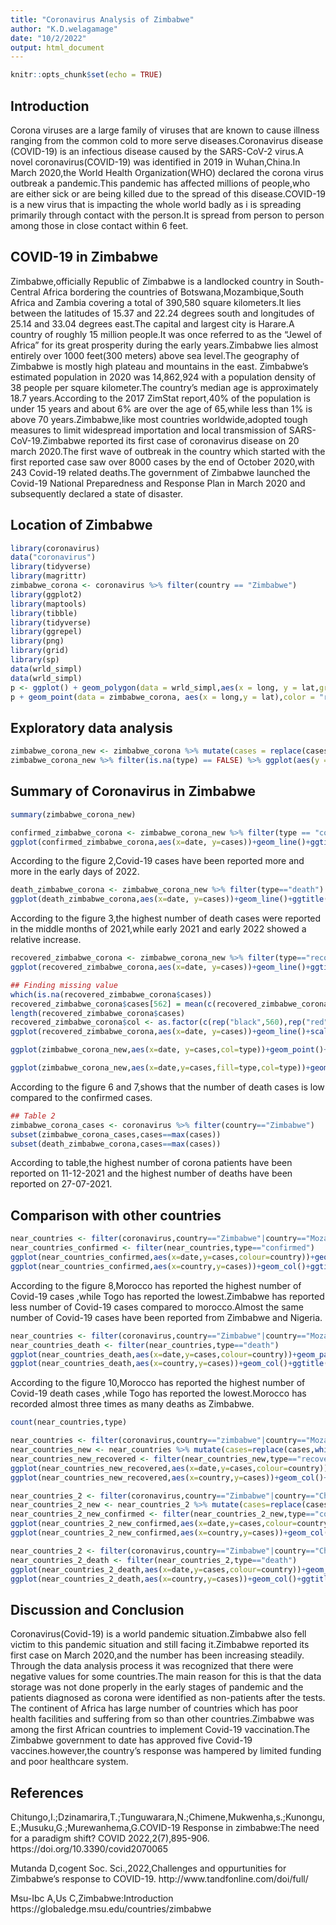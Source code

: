 ---
title: "Coronavirus Analysis of Zimbabwe"
author: "K.D.welagamage"
date: "10/2/2022"
output: html_document
---

```{r setup, include=FALSE}
knitr::opts_chunk$set(echo = TRUE)
```

## Introduction

Corona viruses are a large family of viruses that are known to cause illness ranging from the common cold to more serve diseases.Coronavirus disease (COVID-19) is an infectious disease caused by the SARS-CoV-2 virus.A novel coronavirus(COVID-19) was identified in 2019 in Wuhan,China.In March 2020,the World Health Organization(WHO) declared the corona virus outbreak a pandemic.This pandemic has affected millions of people,who are either sick or are being killed due to the spread of this disease.COVID-19 is a new virus that is impacting the whole world badly as i is spreading primarily through contact with the person.It is spread from person to person among those in close contact within 6 feet.

## COVID-19 in Zimbabwe
Zimbabwe,officially Republic of Zimbabwe is a landlocked country in South-Central Africa bordering the countries of Botswana,Mozambique,South Africa and Zambia covering a total of 390,580 square kilometers.It lies between the latitudes of 15.37 and 22.24 degrees south and longitudes of 25.14 and 33.04 degrees east.The capital and largest city is Harare.A country of roughly 15 million people.It was once referred to as the "Jewel of Africa" for its great prosperity during the early years.Zimbabwe lies almost entirely over 1000 feet(300 meters) above sea level.The geography of Zimbabwe is mostly high plateau and mountains in the east.
   Zimbabwe's estimated population in 2020 was 14,862,924 with a population density of 38 people per square kilometer.The country's median age is approximately 18.7 years.According to the 2017 ZimStat report,40% of the population is under 15 years and about 6% are over the age of 65,while less than 1% is above 70 years.Zimbabwe,like most countries worldwide,adopted tough measures to limit widespread importation and local transmission of SARS-CoV-19.Zimbabwe reported its first case of coronavirus disease on 20 march 2020.The first wave of outbreak in the country which started with the first reported case saw over 8000 cases by the end of October 2020,with 243 Covid-19 related deaths.The government of Zimbabwe launched the Covid-19 National Preparedness and Response Plan in March 2020 and subsequently declared a state of disaster.
   

## Location of Zimbabwe
```{r message=FALSE, warning=FALSE, echo=FALSE}
library(coronavirus)
data("coronavirus")
library(tidyverse)
library(magrittr)
zimbabwe_corona <- coronavirus %>% filter(country == "Zimbabwe")
library(ggplot2)
library(maptools)
library(tibble)
library(tidyverse)
library(ggrepel)
library(png)
library(grid)
library(sp)
data(wrld_simpl)
data(wrld_simpl)
p <- ggplot() + geom_polygon(data = wrld_simpl,aes(x = long, y = lat,group = group),fill = "gray",color = "white") + coord_cartesian(xlim = c(-180,180),ylim = c(-90,90)) + scale_x_continuous(breaks =  seq(-180,180,120)) + scale_y_continuous(breaks =  seq(-90,90,10))
p + geom_point(data = zimbabwe_corona, aes(x = long,y = lat),color = "red",size = 1)
```


## Exploratory data analysis

```{r message=FALSE, warning=FALSE, echo=FALSE}
zimbabwe_corona_new <- zimbabwe_corona %>% mutate(cases = replace(cases,which(cases<0),NA)) ## remove negative values
zimbabwe_corona_new %>% filter(is.na(type) == FALSE) %>% ggplot(aes(y = cases,x = type,fill = type))+geom_boxplot()+ggtitle("Figure 1: Boxplot of Zimbabwe Covid-19")
```

## Summary of Coronavirus in Zimbabwe
```{r message=FALSE, warning=FALSE, echo=FALSE}
summary(zimbabwe_corona_new)
```

```{r message=FALSE, warning=FALSE, echo=FALSE}
confirmed_zimbabwe_corona <- zimbabwe_corona_new %>% filter(type == "confirmed")
ggplot(confirmed_zimbabwe_corona,aes(x=date, y=cases))+geom_line()+ggtitle("Figure 2: Zimbabwe Covid-19 confirmed cases according to date")
```

According to the figure 2,Covid-19 cases have been reported more and more in the early days of 2022.

```{r message=FALSE, warning=FALSE, echo=FALSE}
death_zimbabwe_corona <- zimbabwe_corona_new %>% filter(type=="death")
ggplot(death_zimbabwe_corona,aes(x=date, y=cases))+geom_line()+ggtitle("Figure 3:Zimbabwe Covid-19 death cases according to date")
```

According to the figure 3,the highest number of death cases were reported in the middle months of 2021,while early 2021 and early 2022 showed a relative increase.  

```{r message=FALSE, warning=FALSE, echo=FALSE }
recovered_zimbabwe_corona <- zimbabwe_corona_new %>% filter(type=="recovery")
ggplot(recovered_zimbabwe_corona,aes(x=date, y=cases))+geom_line()+ggtitle("Figure 4:Zimbabwe Covid-19 recovered cases according to date")
```

```{r message=FALSE ,warning=FALSE, echo=FALSE}
## Finding missing value
which(is.na(recovered_zimbabwe_corona$cases))
recovered_zimbabwe_corona$cases[562] = mean(c(recovered_zimbabwe_corona$cases[561],recovered_zimbabwe_corona$cases[563]))
length(recovered_zimbabwe_corona$cases)
recovered_zimbabwe_corona$col <- as.factor(c(rep("black",560),rep("red",2),rep("black",884-562)))
ggplot(recovered_zimbabwe_corona,aes(x=date, y=cases))+geom_line()+scale_colour_identity()+ggtitle("Figure 5:Zimbabwe Covid-19 recovered cases according to date with missing value")
```

```{r message=FALSE, warning=FALSE, echo=FALSE}
ggplot(zimbabwe_corona_new,aes(x=date, y=cases,col=type))+geom_point()+ggtitle("Figure 6:Scatterplot of Zimbabwe Covid-19")
```

```{r message=FALSE ,warning=FALSE,echo=FALSE}
ggplot(zimbabwe_corona_new,aes(x=date,y=cases,fill=type,col=type))+geom_line()+geom_jitter(aes(col=type))+facet_wrap(~type,ncol=3)+coord_flip()+ggtitle("Figure 7:Jitter plot of Covid-19 in Zimbabwe")
```

According to the figure 6 and 7,shows that the number of death cases is low compared to the confirmed cases. 

```{r message=FALSE ,warning=FALSE,echo=FALSE}
## Table 2
zimbabwe_corona_cases <- coronavirus %>% filter(country=="Zimbabwe")
subset(zimbabwe_corona_cases,cases==max(cases))
subset(death_zimbabwe_corona,cases==max(cases))
```

According to table,the highest number of corona patients have been reported on 11-12-2021 and the highest number of deaths have been reported on 27-07-2021.

## Comparison with other countries

```{r message=FALSE, warning=FALSE, echo=FALSE}
near_countries <- filter(coronavirus,country=="Zimbabwe"|country=="Mozambic"|country=="Nigeria"|country=="Kenya"|country=="Ghana"|country=="Zambia"|country=="Namibia"|country=="Togo"|country=="Libya"|country=="Morocco")
near_countries_confirmed <- filter(near_countries,type=="confirmed")
ggplot(near_countries_confirmed,aes(x=date,y=cases,colour=country))+geom_line(size=1)+ggtitle("Figure 7:Plot of confirmed Covid-19 cases in Africa continent")
ggplot(near_countries_confirmed,aes(x=country,y=cases))+geom_col()+ggtitle("Figure 8:Bar plot of confirmed Covid-19 cases in Africa continent")
```

According to the figure 8,Morocco has reported the highest number of Covid-19 cases ,while Togo has reported the lowest.Zimbabwe has reported less number of Covid-19 cases compared to morocco.Almost the same number of Covid-19 cases have been reported from Zimbabwe and Nigeria.

```{r message=FALSE, warning=FALSE, echo=FALSE}
near_countries <- filter(coronavirus,country=="Zimbabwe"|country=="Mozambic"|country=="Nigeria"|country=="Kenya"|country=="Ghana"|country=="Zambia"|country=="Namibia"|country=="Togo"|country=="Libya"|country=="Morocco")
near_countries_death <- filter(near_countries,type=="death")
ggplot(near_countries_death,aes(x=date,y=cases,colour=country))+geom_path(size=1)+ggtitle("Figure 9:Plot of Covid-19 death cases in Africa continent")
ggplot(near_countries_death,aes(x=country,y=cases))+geom_col()+ggtitle("Figure 10:Covid-19 death cases in Africa continent")
```

According to the figure 10,Morocco has reported the highest number of Covid-19 death cases ,while Togo has reported the lowest.Morocco has recorded almost three times as many deaths as Zimbabwe.

```{r message=FALSE ,warning=FALSE,echo=FALSE}
count(near_countries,type)
```

```{r message=FALSE, warning=FALSE, echo=FALSE}
near_countries <- filter(coronavirus,country=="zimbabwe"|country=="Mozambic"|country=="Nigeria"|country=="Kenya"|country=="Ghana"|country=="Zambia"|country=="Namibia"|country=="Togo"|country=="Libya"|country=="Morocco")
near_countries_new <- near_countries %>% mutate(cases=replace(cases,which(cases<0),NA))
near_countries_new_recovered <- filter(near_countries_new,type=="recovery")
ggplot(near_countries_new_recovered,aes(x=date,y=cases,colour=country))+geom_path(size=1)+ggtitle("Figure 11:Line plot of recovered Covid-19 cases in Africa continent")
ggplot(near_countries_new_recovered,aes(x=country,y=cases))+geom_col()+ggtitle("Figure 12:Bar plot of recovered Covid-19 cases in Africa continent")
```


```{r message=FALSE, warning=FALSE, echo=FALSE}
near_countries_2 <- filter(coronavirus,country=="Zimbabwe"|country=="China"|country=="United Kingdom"|country=="Japan"|country=="Canada"|country=="Australia"|country=="India"|country=="New Zealand"|country=="France"|country=="USA")
near_countries_2_new <- near_countries_2 %>% mutate(cases=replace(cases,which(cases<0),NA))
near_countries_2_new_confirmed <- filter(near_countries_2_new,type=="confirmed")
ggplot(near_countries_2_new_confirmed,aes(x=date,y=cases,colour=country))+geom_path(size=1)+ggtitle("Figure 13:Scatter plot of confirmed Covid-19 cases in Zimbabwe and outside of the africa continent")
ggplot(near_countries_2_new_confirmed,aes(x=country,y=cases))+geom_col()+ggtitle("Figure 14:Bar plot of confirmed Covid-19 cases in Zimbabwe and outside of the africa continent")
```

```{r message=FALSE, warning=FALSE, echo=FALSE}
near_countries_2 <- filter(coronavirus,country=="Zimbabwe"|country=="China"|country=="United Kingdom"|country=="Japan"|country=="Canada"|country=="Australia"|country=="India"|country=="New Zealand"|country=="France"|country=="USA")
near_countries_2_death <- filter(near_countries_2,type=="death")
ggplot(near_countries_2_death,aes(x=date,y=cases,colour=country))+geom_path(size=1)+ggtitle("Figure 15:Plot of Covid-19 death cases in Zimbabwe and outside of the africa continent")
ggplot(near_countries_2_death,aes(x=country,y=cases))+geom_col()+ggtitle("Figure 16:Bar plot of Covid-19 death cases in Zimbabwe and outside of the africa continent")
```

## Discussion and Conclusion
Coronavirus(Covid-19) is a world pandemic situation.Zimbabwe also fell victim to this pandemic situation and still facing it.Zimbabwe reported its first case on March 2020,and the number has been increasing steadily.
Through the data analysis process it was recognized that there were negative values for some countries.The main reason for this is that the data storage was not done properly in the early stages of pandemic and the patients diagnosed as corona were identified as non-patients after the tests.
The continent of Africa has large number of countries which has poor health facilities and suffering from so than other countries.Zimbabwe was among the first African countries to implement Covid-19 vaccination.The Zimbabwe government to date has approved five Covid-19 vaccines.however,the country's response was hampered by limited funding and poor healthcare system.

## References
Chitungo,I.;Dzinamarira,T.;Tunguwarara,N.;Chimene,Mukwenha,s.;Kunongu,E.;Musuku,G.;Murewanhema,G.COVID-19 Response in zimbabwe:The need for a paradigm shift? COVID 2022,2(7),895-906.
https://doi.org/10.3390/covid2070065

Mutanda D,cogent Soc. Sci.,2022,Challenges and oppurtunities for Zimbabwe's response to COVID-19.
http://www.tandfonline.com/doi/full/

Msu-Ibc A,Us C,Zimbabwe:Introduction
https://globaledge.msu.edu/countries/zimbabwe

